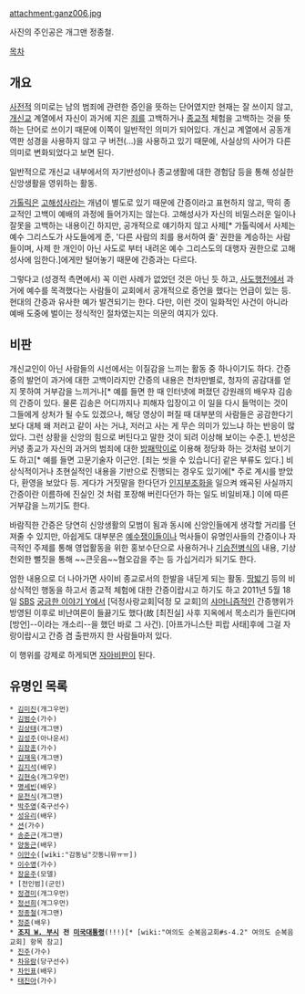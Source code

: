 attachment:ganz006.jpg

사진의 주인공은 개그맨 정종철.

[[목차]]
== 개요 ==
[[사전]]적 의미로는 남의 범죄에 관련한 증인을 뜻하는 단어였지만 현재는 잘 쓰이지 않고, [[개신교]] 계열에서 자신이 과거에 지은 [[죄]]를 고백하거나 [[종교]]적 체험을 고백하는 것을 뜻하는 단어로 쓰이기 때문에 이쪽이 일반적인 의미가 되어있다. 개신교 계열에서 공동개역판 성경을 사용하지 않고 구 버전(...)을 사용하고 있기 때문에, 사실상의 사어가 다른 의미로 변화되었다고 보면 된다.

일반적으로 개신교 내부에서의 자기반성이나 종교생활에 대한 경험담 등을 통해 성실한 신앙생활을 영위하는 활동.

[[가톨릭]]은 [[고해성사]]라는 개념이 별도로 있기 때문에 간증이라고 표현하지 않고, 딱히 종교적인 고백이 예배의 과정에 들어가지는 않는다. 고해성사가 자신의 비밀스러운 일이나 잘못을 고백하는 내용이긴 하지만, 공개적으로 얘기하지 않고 사제[* 가톨릭에서 사제는 예수 그리스도가 사도들에게 준, '다른 사람의 죄를 용서하여 줄' 권한을 계승하는 사람들이며, 사제 한 개인이 아닌 사도로 부터 내려온 예수 그리스도의 대행자 권한으로 고해성사에 임한다.]에게만 털어놓기 때문에 간증과는 다르다.

그렇다고 (성경적 측면에서) 꼭 이런 사례가 없었던 것은 아닌 듯 하고, [[사도행전]]에서 과거에 예수를 목격했다는 사람들이 교회에서 공개적으로 증언을 했다는 언급이 있는 등. 현대의 간증과 유사한 예가 발견되기는 한다. 다만, 이런 것이 일화적인 사건이 아니라 예배 도중에 벌이는 정식적인 절차였는지는 의문의 여지가 있다.

== 비판 ==
개신교인이 아닌 사람들의 시선에서는 이질감을 느끼는 활동 중 하나이기도 하다. 간증 중의 발언이 과거에 대한 고백이라지만 간증의 내용은 천차만별로, 청자의 공감대를 얻지 못하여 거부감을 느끼거나[* 예를 들면 한 때 인터넷에 퍼졌던 강원래의 배우자 김송의 간증이 있다. 물론 김송은 어디까지나 피해자 입장이고 이 일을 다시 들먹이는 것이 그들에게 상처가 될 수도 있겠으나, 해당 영상이 퍼질 때 대부분의 사람들은 공감한다기보다 대체 왜 저러고 같이 사는 거냐, 저러고 사는 게 무슨 의미가 있느냐 하는 반응이 많았다. 그런 상황을 신앙의 힘으로 버틴다고 말한 것이 되려 이상해 보이는 수준.], 반성은 커녕 종교가 자신의 과거의 범죄에 대한 [[방패막이]]로 이용해 정당화 하는 것처럼 보이기도 하고[* 예를 들면 고문기술자 이근안. [죄는 씻을 수 있습니다] 같은 부류도 있다.] 비상식적이거나 초현실적인 내용을 기반으로 진행되는 경우도 있기에[* 주로 계시를 받았다, 환영을 보았다 등. 게다가 거짓말을 한다던가 [[인지부조화]]을 일으켜 왜곡된 사실까지 간증이란 이름하에 진실인 것 처럼 포장해 버린다던가 하는 일도 비일비재.] 이에 따른 거부감을 느끼기도 한다.

바람직한 간증은 당연히 신앙생활의 모범이 됨과 동시에 신앙인들에게 생각할 거리를 던져줄 수 있지만, 아쉽게도 대부분은 [[예수쟁이]]들이나 먹사들이 유명인사들의 간증이나 자극적인 주제를 통해 영업활동을 위한 홍보수단으로 사용하거나 [[기승전병]]식의 내용, 기상천외한 뻘짓을 통해 ~~큰웃음~~혐오감을 주는 등 가십거리가 되기도 한다.

엄한 내용으로 더 나아가면 사이비 종교로서의 한발을 내딛게 되는 활동. [[땅밟기]] 등의 비상식적인 행동을 하고서 종교적 체험에 대한 간증이랍시고 하기도 하고 2011년 5월 18일 [[SBS]] [[궁금한 이야기 Y]]에서 [덕정사랑교회|덕정 모 교회]의 [[샤머니즘]]적인 간증행위가 방영된 이후로 비난여론이 들끓기도 했다(故 [최진실] 사후 지옥에서 목소리가 들린다며 [방언]--이라는 개소리--을 했던 바로 그 사건). [아프가니스탄 피랍 사태]후에 그걸 자랑이랍시고 간증 겸 출판까지 한 사람들마저 있다.

이 행위를 강제로 하게되면 [[자아비판]]이 된다.

== 유명인 목록 ==
 * [[김미진]](개그우먼)
 * [[김범수]](가수)
 * [[김상태]](개그맨)
 * [[김성주]](아나운서)
 * [[김장훈]](가수)
 * [[김재욱]](개그맨)
 * [[김지석]](배우)
 * [[김현숙]](개그우먼)
 * [[명세빈]](배우)
 * [[문천식]](개그맨)
 * [[박주영]](축구선수)
 * [[성유리]](배우)
 * [[션]](가수)
 * [[송준근]](개그맨)
 * [[양동근]](배우)
 * [[이만수]]([wiki:"감동님"갓동니뮤ㅠㅠ])
 * [[이수영]](가수)
 * [[장윤주]](모델)
 * [전인범](군인)
 * [[정경미]](개그우먼)
 * [[정선희]](개그우먼)
 * [[정종철]](개그맨)
 * [[정준]](배우)
 * '''[[조지 W. 부시]] 전 [[미국]][[대통령]]'''(!!!)[* [wiki:"여의도 순복음교회#s-4.2" 여의도 순복음교회] 항목 참고]
 * [[진주]](가수)
 * [[차유람]](당구선수)
 * [[차인표]](배우)
 * [[태진아]](가수)
